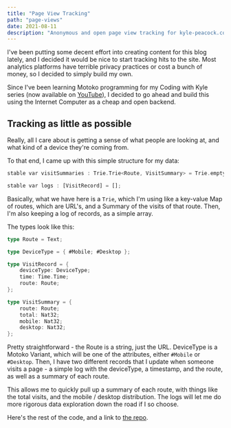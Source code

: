```yaml
---
title: "Page View Tracking"
path: "page-views"
date: 2021-08-11
description: "Anonymous and open page view tracking for kyle-peacock.com"
---
```



I've been putting some decent effort into creating content for this blog lately, and I decided it would be nice to start tracking hits to the site. Most analytics platforms have terrible privacy practices or cost a bunch of money, so I decided to simply build my own.

Since I've been learning Motoko programming for my Coding with Kyle series (now available on [YouTube](https://www.youtube.com/playlist?list=PLuhDt1vhGcrfQGLWqhUo9-DFD5JaHqCh1)), I decided to go ahead and build this using the Internet Computer as a cheap and open backend.

## Tracking as little as possible

Really, all I care about is getting a sense of what people are looking at, and what kind of a device they're coming from. 

To that end, I came up with this simple structure for my data: 

```rust
stable var visitSummaries : Trie.Trie<Route, VisitSummary> = Trie.empty();

stable var logs : [VisitRecord] = [];
```

Basically, what we have here is a `Trie`, which I'm using like a key-value Map of routes, which are URL's, and a Summary of the visits of that route. Then, I'm also keeping a log of records, as a simple array. 

The types look like this: 

```rust
type Route = Text;

type DeviceType = { #Mobile; #Desktop };

type VisitRecord = {
    deviceType: DeviceType;
    time: Time.Time;
    route: Route;
};

type VisitSummary = {
    route: Route;
    total: Nat32;
    mobile: Nat32;
    desktop: Nat32;
};
```

Pretty straightforward - the Route is a string, just the URL. DeviceType is a Motoko Variant, which will be one of the attributes, either `#Mobile` or `#Desktop`. Then, I have two different records that I update when someone visits a page - a simple log with the deviceType, a timestamp, and the route, as well as a summary of each route.

This allows me to quickly pull up a summary of each route, with things like the total visits, and the mobile / desktop distribution. The logs will let me do more rigorous data exploration down the road if I so choose. 

Here's the rest of the code, and a link to [the repo](https://github.com/krpeacock/page-visits).


<FileEmbed language="mo" fileName="main.mo" url="https://raw.githubusercontent.com/krpeacock/page-visits/main/src/page_visits/main.mo"/>

